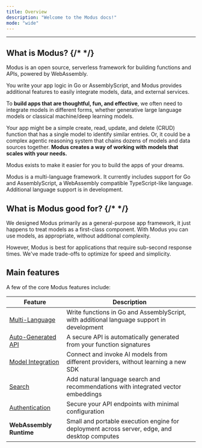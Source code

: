 ```yaml
---
title: Overview
description: "Welcome to the Modus docs!"
mode: "wide"
---
```


---

## What is Modus? {/* <!-- vale Google.Contractions = NO --> */}

Modus is an open source, serverless framework for building functions and APIs, powered by
WebAssembly.

You write your app logic in Go or AssemblyScript, and Modus provides additional features to easily
integrate models, data, and external services.

To **build apps that are thoughtful, fun, and effective**, we often need to integrate models in
different forms, whether generative large language models or classical machine/deep learning models.

Your app might be a simple create, read, update, and delete (CRUD) function that has a single model
to identify similar entries. Or, it could be a complex agentic reasoning system that chains dozens
of models and data sources together. **Modus creates a way of working with models that scales with
your needs.**

Modus exists to make it easier for you to build the apps of your dreams.

<Note>
  Modus is a multi-language framework. It currently includes support for Go and
  AssemblyScript, a WebAssembly compatible TypeScript-like language. Additional
  language support is in development.
</Note>

## What is Modus good for? {/* <!-- vale Google.Contractions = NO --> */}

We designed Modus primarily as a general-purpose app framework, it just happens to treat models as a
first-class component. With Modus you can use models, as appropriate, without additional complexity.

However, Modus is best for applications that require sub-second response times. We've made
trade-offs to optimize for speed and simplicity.

## Main features

A few of the core Modus features include:

| Feature                                     | Description                                                                                  |
| ------------------------------------------- | -------------------------------------------------------------------------------------------- |
| [Multi-Language](/modus/project-structure)  | Write functions in Go and AssemblyScript, with additional language support in development    |
| [Auto-Generated API](/modus/api-generation) | A secure API is automatically generated from your function signatures                        |
| [Model Integration](/modus/model-invoking)  | Connect and invoke AI models from different providers, without learning a new SDK            |
| [Search](/modus/search)                     | Add natural language search and recommendations with integrated vector embeddings            |
| [Authentication](/modus/authentication)     | Secure your API endpoints with minimal configuration                                         |
| **WebAssembly Runtime**                     | Small and portable execution engine for deployment across server, edge, and desktop computes |

